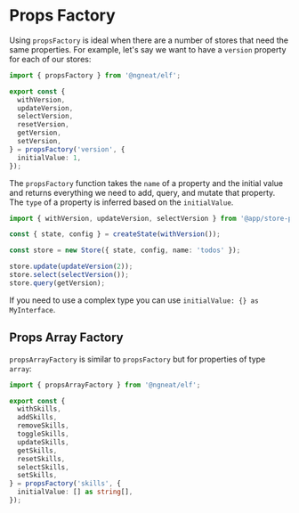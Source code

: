# Props Factory

Using `propsFactory` is ideal when there are a number of stores that need the same properties. For example, let's say we want to have a `version` property for each of our stores:

```ts title="store-props.ts"
import { propsFactory } from '@ngneat/elf';

export const {
  withVersion,
  updateVersion,
  selectVersion,
  resetVersion,
  getVersion,
  setVersion,
} = propsFactory('version', {
  initialValue: 1,
});
```

The `propsFactory` function takes the `name` of a property and the initial value and returns everything we need to add, query, and mutate that property. The `type` of a property is inferred based on the `initialValue`.

```ts title="todos.repository.ts"
import { withVersion, updateVersion, selectVersion } from '@app/store-props.ts';

const { state, config } = createState(withVersion());

const store = new Store({ state, config, name: 'todos' });

store.update(updateVersion(2));
store.select(selectVersion());
store.query(getVersion);
```

If you need to use a complex type you can use `initialValue: {} as MyInterface`.


## Props Array Factory

`propsArrayFactory` is similar to `propsFactory` but for properties of type `array`:

```ts title="store-props.ts"
import { propsArrayFactory } from '@ngneat/elf';

export const {
  withSkills,
  addSkills,
  removeSkills,
  toggleSkills,
  updateSkills,
  getSkills,
  resetSkills,
  selectSkills,
  setSkills,
} = propsFactory('skills', {
  initialValue: [] as string[],
});
```
